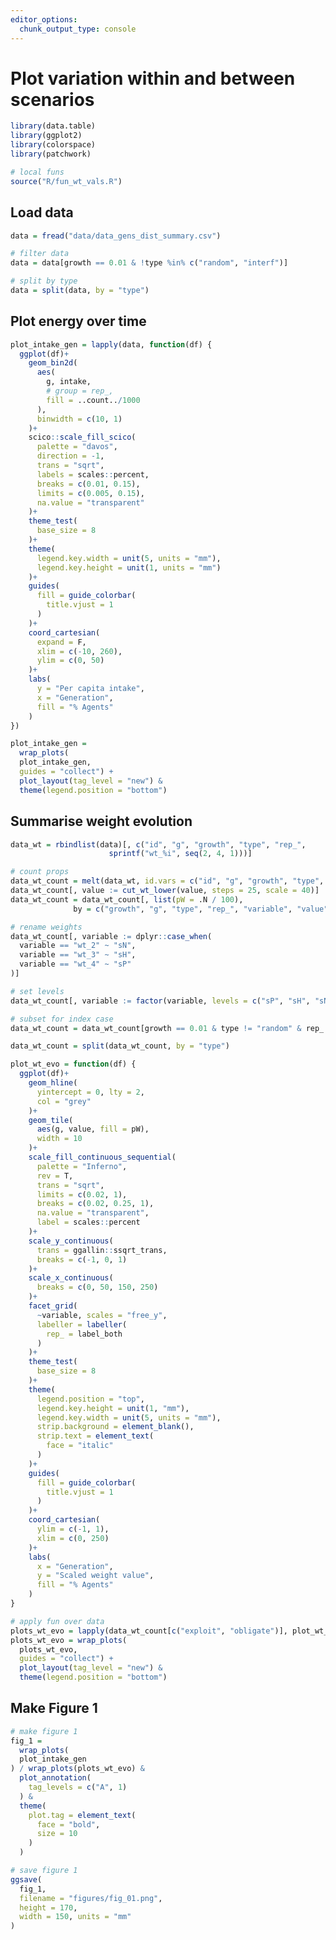 ```yaml
---
editor_options: 
  chunk_output_type: console
---
```


# Plot variation within and between scenarios

```r
library(data.table)
library(ggplot2)
library(colorspace)
library(patchwork)

# local funs
source("R/fun_wt_vals.R")
```

## Load data

```r
data = fread("data/data_gens_dist_summary.csv")

# filter data
data = data[growth == 0.01 & !type %in% c("random", "interf")]

# split by type
data = split(data, by = "type")
```

## Plot energy over time

```r
plot_intake_gen = lapply(data, function(df) {
  ggplot(df)+
    geom_bin2d(
      aes(
        g, intake,
        # group = rep_,
        fill = ..count../1000
      ),
      binwidth = c(10, 1)
    )+
    scico::scale_fill_scico(
      palette = "davos",
      direction = -1,
      trans = "sqrt",
      labels = scales::percent,
      breaks = c(0.01, 0.15),
      limits = c(0.005, 0.15),
      na.value = "transparent"
    )+
    theme_test(
      base_size = 8
    )+
    theme(
      legend.key.width = unit(5, units = "mm"),
      legend.key.height = unit(1, units = "mm")
    )+
    guides(
      fill = guide_colorbar(
        title.vjust = 1
      )
    )+
    coord_cartesian(
      expand = F,
      xlim = c(-10, 260),
      ylim = c(0, 50)
    )+
    labs(
      y = "Per capita intake",
      x = "Generation",
      fill = "% Agents"
    )
})

plot_intake_gen =
  wrap_plots(
  plot_intake_gen, 
  guides = "collect") +
  plot_layout(tag_level = "new") & 
  theme(legend.position = "bottom")
```

## Summarise weight evolution

```r
data_wt = rbindlist(data)[, c("id", "g", "growth", "type", "rep_",
                      sprintf("wt_%i", seq(2, 4, 1)))]

# count props
data_wt_count = melt(data_wt, id.vars = c("id", "g", "growth", "type", "rep_"))
data_wt_count[, value := cut_wt_lower(value, steps = 25, scale = 40)]
data_wt_count = data_wt_count[, list(pW = .N / 100), 
              by = c("growth", "g", "type", "rep_", "variable", "value")]

# rename weights
data_wt_count[, variable := dplyr::case_when(
  variable == "wt_2" ~ "sN",
  variable == "wt_3" ~ "sH",
  variable == "wt_4" ~ "sP"
)]

# set levels
data_wt_count[, variable := factor(variable, levels = c("sP", "sH", "sN"))]

# subset for index case
data_wt_count = data_wt_count[growth == 0.01 & type != "random" & rep_ == 2, ]

data_wt_count = split(data_wt_count, by = "type")
```


```r
plot_wt_evo = function(df) {
  ggplot(df)+
    geom_hline(
      yintercept = 0, lty = 2,
      col = "grey"
    )+
    geom_tile(
      aes(g, value, fill = pW),
      width = 10
    )+
    scale_fill_continuous_sequential(
      palette = "Inferno",
      rev = T,
      trans = "sqrt",
      limits = c(0.02, 1),
      breaks = c(0.02, 0.25, 1),
      na.value = "transparent",
      label = scales::percent
    )+
    scale_y_continuous(
      trans = ggallin::ssqrt_trans,
      breaks = c(-1, 0, 1)
    )+
    scale_x_continuous(
      breaks = c(0, 50, 150, 250)
    )+
    facet_grid(
      ~variable, scales = "free_y",
      labeller = labeller(
        rep_ = label_both
      )
    )+
    theme_test(
      base_size = 8
    )+
    theme(
      legend.position = "top",
      legend.key.height = unit(1, "mm"),
      legend.key.width = unit(5, units = "mm"),
      strip.background = element_blank(),
      strip.text = element_text(
        face = "italic"
      )
    )+
    guides(
      fill = guide_colorbar(
        title.vjust = 1
      )
    )+
    coord_cartesian(
      ylim = c(-1, 1),
      xlim = c(0, 250)
    )+
    labs(
      x = "Generation",
      y = "Scaled weight value",
      fill = "% Agents"
    )
}
```

```r
# apply fun over data
plots_wt_evo = lapply(data_wt_count[c("exploit", "obligate")], plot_wt_evo)
plots_wt_evo = wrap_plots(
  plots_wt_evo, 
  guides = "collect") +
  plot_layout(tag_level = "new") & 
  theme(legend.position = "bottom")
```

## Make Figure 1

```r
# make figure 1
fig_1 =
  wrap_plots(
  plot_intake_gen
) / wrap_plots(plots_wt_evo) &
  plot_annotation(
    tag_levels = c("A", 1)
  ) &
  theme(
    plot.tag = element_text(
      face = "bold",
      size = 10
    )
  )

# save figure 1
ggsave(
  fig_1,
  filename = "figures/fig_01.png",
  height = 170,
  width = 150, units = "mm"
)
```
